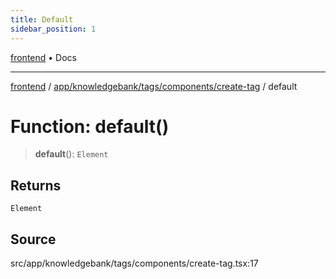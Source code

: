 ```yaml
---
title: Default
sidebar_position: 1
---
```


[frontend](../../../../../..) • Docs

***

[frontend](../../../../../..) / [app/knowledgebank/tags/components/create-tag](..) / default

# Function: default()

> **default**(): `Element`

## Returns

`Element`

## Source

src/app/knowledgebank/tags/components/create-tag.tsx:17

